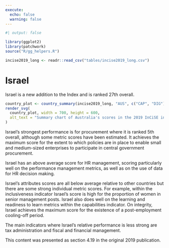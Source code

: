 ```yaml
---
execute:
  echo: false
  warning: false
---
```


<!-- DO NOT EDIT THIS FILE --->
<!-- AUTO GENERATED FROM r/generate_country_qmd.r --->

```r
#| output: false

library(ggplot2)
library(patchwork)
source("R/gg_helpers.R")

incise2019_long <- readr::read_csv("tables/incise2019_long.csv")

```

# Israel {#sec-country-isr .unnumbered}

:::{.lead}
Israel is a new addition to the Index and is ranked 27th overall.
:::

```r
country_plot <- country_summary(incise2019_long, "AUS", c("CAP", "DIG"))
render_svg(
  country_plot, width = 700, height = 600,
  alt_text = "Summary chart of Australia's scores in the 2019 InCiSE index."
)
```

Israel's strongest performance is for procurement where it is ranked 5th
overall, although some metric scores have been estimated. It achieves the
maximum score for the extent to which policies are in place to enable small
and medium-sized enterprises to participate in central government procurement.

Israel has an above average score for HR management, scoring particularly well
on the performance management metrics, as well as on the use of data for HR
decision making.

Israel's attributes scores are all below average relative to other countries
but there are some strong individual metric scores. For example, within the
inclusiveness indicator Israel's score is high for the proportion of women in
senior management posts. Israel also does well on the learning and readiness to
learn metrics within the capabilities indicator. On integrity, Israel achieves
the maximum score for the existence of a post-employment cooling-off period.

The main indicators where Israel's relative performance is less strong are tax
administration and fiscal and financial management.

::: {.callout-note .crf title="Cross-referencing note" icon="false"}
This content was presented as section 4.19 in the original 2019 publication.
:::
